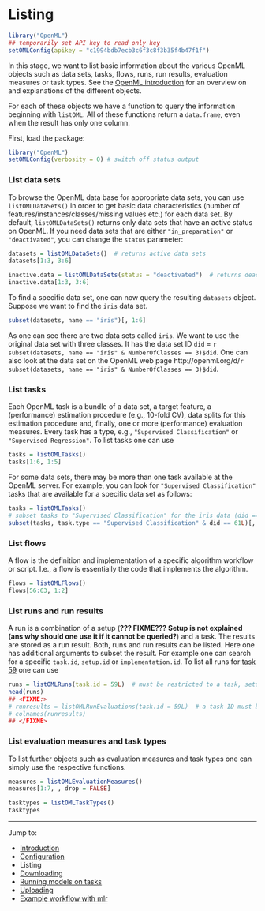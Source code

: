 Listing
=======

```r
library("OpenML")
## temporarily set API key to read only key
setOMLConfig(apikey = "c1994bdb7ecb3c6f3c8f3b35f4b47f1f")
```

In this stage, we want to list basic information about the various OpenML objects such as data sets, tasks, flows, runs, run results, evaluation measures or task types. See the [OpenML introduction](http://openml.org/guide) for an overview on and explanations of the different objects.

For each of these objects we have a function to query the information beginning with `listOML`. All of these functions return a `data.frame`, even when the result has only one column.

First, load the package:
```r
library("OpenML")
setOMLConfig(verbosity = 0) # switch off status output
```

### List data sets
To browse the OpenML data base for appropriate data sets, you can use `listOMLDataSets()`
in order to get basic data characteristics (number of features/instances/classes/missing values etc.)
for each data set. By default, `listOMLDataSets()` returns only data sets that have an active
status on OpenML. If you need data sets that are either `"in_preparation"` or `"deactivated"`,
you can change the `status` parameter:

```r
datasets = listOMLDataSets()  # returns active data sets
datasets[1:3, 3:6]

inactive.data = listOMLDataSets(status = "deactivated")  # returns deactivated data sets
inactive.data[1:3, 3:6]
```

To find a specific data set, one can now query the resulting `datasets` object. Suppose we want
to find the `iris` data set.

```r
subset(datasets, name == "iris")[, 1:6]
```

As one can see there are two data sets called `iris`. We want to use the original data set
with three classes. It has the data set ID `did` = `r subset(datasets, name == "iris" & NumberOfClasses == 3)$did`.
One can also look at the data set on the OpenML web page
http://openml.org/d/`r subset(datasets, name == "iris" & NumberOfClasses == 3)$did`.

### List tasks
Each OpenML task is a bundle of a data set, a target feature, a (performance) estimation procedure (e.g.,
10-fold CV), data splits for this estimation procedure and, finally, one or more (performance) evaluation measures.
Every task has a type, e.g., `"Supervised Classification"` or `"Supervised Regression"`. To list tasks one can use
```r
tasks = listOMLTasks()
tasks[1:6, 1:5]
```

For some data sets, there may be more than one task available at the OpenML server.
For example, you can look for `"Supervised Classification"` tasks that are available
for a specific data set as follows:

```r
tasks = listOMLTasks()
# subset tasks to "Supervised Classification" for the iris data (did == 61)
subset(tasks, task.type == "Supervised Classification" & did == 61L)[, c(1, 6)]
```
### List flows

A flow is the definition and implementation of a specific algorithm workflow or script.
I.e., a flow is essentially the code that implements the algorithm.

```r
flows = listOMLFlows()
flows[56:63, 1:2]
```

### List runs and run results

A run is a combination of a setup (**??? FIXME??? Setup is not explained (ans why should one use it if it cannot be queried?**) and a task. The results are stored as a run result.
Both, runs and run results can be listed. Here one has additional arguments to subset
the result. For example one can search for a specific `task.id`, `setup.id` or `implementation.id`.
To list all runs for [task 59](http://www.openml.org/t/59) one can use

```r
runs = listOMLRuns(task.id = 59L)  # must be restricted to a task, setup and/or implementation ID
head(runs)
## <FIXME:>
# runresults = listOMLRunEvaluations(task.id = 59L)  # a task ID must be supplied
# colnames(runresults)
## </FIXME>
```

### List evaluation measures and task types
To list further objects such as evaluation measures and task types one can simply use
the respective functions.

```r
measures = listOMLEvaluationMeasures()
measures[1:7, , drop = FALSE]

tasktypes = listOMLTaskTypes()
tasktypes
```


----------------------------------------------------------------------------------------------------
Jump to:

- [Introduction](1-Introduction.md)
- [Configuration](2-Configuration.md)
- Listing
- [Downloading](4-Downloading.md)
- [Running models on tasks](5-Running.md)
- [Uploading](6-Uploading.md)
- [Example workflow with mlr](7-Example-workflow-with-mlr.md)
